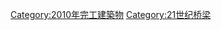 {{Commonscat|Bridges completed in 2010}}
{{Cat nav 10years|21世纪桥梁|2010||年完工橋梁}}

[[Category:2010年完工建築物|Category:2010年完工建築物]]
[[Category:21世纪桥梁|Category:21世纪桥梁]]